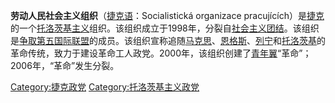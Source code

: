 '''劳动人民社会主义组织'''（[[捷克语|捷克语]]：Socialistická organizace pracujících）是[[捷克|捷克]]的一个[[托洛茨基主义|托洛茨基主义]]组织。该组织成立于1998年，分裂自[[社会主义团结|社会主义团结]]。该组织是[[争取第五国际联盟|争取第五国际联盟]]的成员。该组织宣称追随[[马克思|马克思]]、[[恩格斯|恩格斯]]、[[列宁|列宁]]和[[托洛茨基|托洛茨基]]的革命传统，致力于建设革命工人政党。2000年，该组织创建了[[青年翼|青年翼]]“革命”；2006年，“革命”发生分裂。

[[Category:捷克政党|Category:捷克政党]]
[[Category:托洛茨基主义政党|Category:托洛茨基主义政党]]